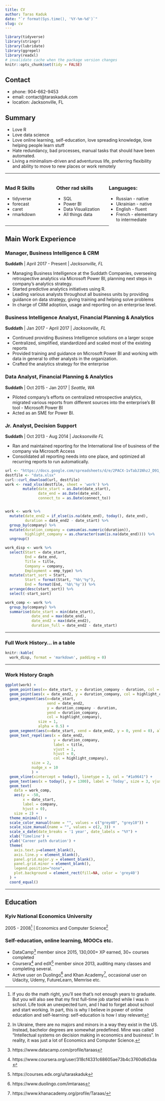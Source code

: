 ```yaml
---
title: CV
author: Taras Kaduk
date: "`r format(Sys.time(), '%Y-%m-%d')`"
slug: cv
---
```


```r
library(tidyverse)
library(stringr)
library(lubridate)
library(ggrepel)
library(readxl)
# invalidate cache when the package version changes
knitr::opts_chunk$set(tidy = FALSE)
```

<style>
.column-left{
  float: left;
  width: 33%;
}
.column-center{
  display: inline-block;
  width: 33%;
}
.column-right{
  float: right;
  width: 33%;
}
</style>

## Contact
* phone: 904-662-9453
* email: contact@taraskaduk.com
* location: Jacksonville, FL

## Summary

* Love R
* Love data science
* Love online learning, self-education, love spreading knowledge, love helping people learn stuff
* Hate redundancy, bad processes, manual tasks that should have been automated.
* Living a minimalism-driven and adventurous life, preferring flexibility and ability to move to new places or work remotely


***

<div class="column-left">
### Mad R Skills
* tidyverse
* forecast
* caret
* rmarkdown 
</div>
<div class="column-center">
### Other rad skills
* SQL
* Power BI
* Data Visualization
* All things data
</div>
<div class="column-right">
### Languages:
* Russian - native
* Ukrainian - native
* English - fluent
* French - elementary to intermediate
</div>


---

## Main Work Experience

### Manager, Business Intelligence & CRM
**Suddath**  |  April 2017 - Present  |  _Jacksonville, FL_

* Managing Business Intelligence at the Suddath Companies, overseeing retrospective analytics via Microsoft Power BI, planning next steps in company's analytics strategy.
* Started predictive analytics initiatives using R.
* Leading various analysts throughout all business units by providing guidance on data strategy, giving training and helping solve problems
* In charge of CRM adoption, usage and reporting on an enterprise level.

### Business Intelligence Analyst, Financial Planning & Analytics
**Suddath**  |  Jan 2017 - April 2017  |  _Jacksonville, FL_

* Continued providing Business Intelligence solutions on a larger scope
* Centralized, simplified, standardized and scaled most of the existing reports
* Provided training and guidance on Microsoft Power BI and working with data in general to other analysts in the organization.
* Crafted the analytics strategy for the enterprise

### Data Analyst,  Financial Planning & Analytics
**Suddath**  |  Oct 2015 - Jan 2017  |  _Seattle, WA_

* Piloted company's efforts on centralized retrospective analytics, migrated various reports from different sources into the enterprise's BI tool - Microsoft Power BI
* Acted as an SME for Power BI.

### Jr. Analyst, Decision Support
**Suddath**  |  Oct 2013 - Aug 2014  |  _Jacksonville FL_

* Ran and maintained reporting for the International line of business of the company via Microsoft Access
* Consolidated all reporting needs into one place, and optimized all recurring reports to run automatically.



```r
url <- "https://docs.google.com/spreadsheets/d/e/2PACX-1vTabJ1NhzJ_D91_KsYz-DJqmfcRXNFskkQiJfwhwVvCImeTnLsoBRLahubWxNFVChZGd5HKbbRaG9bI/pub?output=xlsx"
destfile <- "data.xlsx"
curl::curl_download(url, destfile)
work <- read_xlsx(destfile, sheet = 'work') %>% 
        mutate(date_start = as.Date(date_start),
               date_end = as.Date(date_end),
               connect_to = as.Date(connect_to))


work <- work %>% 
  mutate(date_end2 = if_else(is.na(date_end), today(), date_end),
         duration = date_end2 - date_start) %>% 
  group_by(company) %>% 
  mutate(duration_company = cumsum(as.numeric(duration)),
         highlight_company = as.character(sum(is.na(date_end)))) %>% 
  ungroup() 

work_disp <- work %>% 
  select(Start = date_start,
         End = date_end,
         Title = title,
         Company = company,
         Employment = emp_type) %>% 
  mutate(start_sort = Start,
         Start = format(Start, "%b\'%y"),
         End = format(End, '%b\'%y')) %>% 
  arrange(desc(start_sort)) %>% 
  select(-start_sort)

work_comp <- work %>% 
  group_by(company) %>% 
  summarise(date_start = min(date_start),
            date_end = max(date_end),
            date_end2 = max(date_end2),
            duration_full = date_end2 - date_start)
```

***

### Full Work History... in a table

```r
knitr::kable(
  work_disp, format = 'markdown', padding = 0)
```


***

### Work History Graph

```r
ggplot(work) +
  geom_point(aes(x= date_start, y = duration_company - duration, col = highlight_company)) +
  geom_point(aes(x = date_end2, y = duration_company, col = highlight_company)) +
  geom_segment(aes(x=date_start, 
                   xend = date_end2, 
                   y = duration_company - duration, 
                   yend = duration_company, 
                   col = highlight_company),
               size = 1,
               alpha = 0.5) +
  geom_segment(aes(x=date_start, xend = date_end2, y = 0, yend = 0), alpha = 0.3, size = 10) +
  geom_text_repel(aes(x = date_end2, 
                      y = duration_company, 
                      label = title, 
                      vjust = 1, 
                      hjust = 0, 
                      col = highlight_company),
            size = 2,
            nudge_x = 10
            ) +
  geom_vline(xintercept = today(), linetype = 3, col = "#1a9641") +
  geom_text(aes(x = today(), y = 1300), label = 'Today', size = 3, vjust = -0.5, hjust = 0, col = '#1a9641', angle = 90) +
  geom_text(
    data = work_comp,
    aes(y = -50, 
        x = date_start, 
        label = company,
        hjust = 0), 
    size = 2) +
  theme_minimal() +
  scale_color_manual(name = "", values = c("grey40", "grey10")) +
  scale_size_manual(name = "", values = c(2, 3)) +
  scale_x_date(date_breaks = '1 year', date_labels = "%Y") +
  xlab('Timeline') +
  ylab('Career path duration') +
  theme(
    axis.text.y=element_blank(),
    axis.line.y = element_blank(),
    panel.grid.major.y = element_blank(),
    panel.grid.minor = element_blank(),
    legend.position="none",
    plot.background = element_rect(fill=NA, color = 'grey40')
  ) +
  coord_equal()

```

***

## Education
### Kyiv National Economics University
2005 - 2008^[If you do the math right, you'll see that's not enough years to graduate. But you will also see that my first full-time job started while I was in school. Life took an unexpected turn, and I had to forget about school and start working. In part, this is why I believe in power of online education and self-learning: self-education is how I stay relevant]  |  Economics and Computer Science^[In Ukraine, there are no majors and minors in a way they exist in the US. Instead, bachelor degrees are somewhat predefined. Mine was called "Intellectual systems on decision making in economics and business". In reality, it was just a lot of Economics and Computer Science.]


### Self-education, online learning, MOOCs etc.
* DataCamp^[https://www.datacamp.com/profile/taraas] member since 2015, 130,000+ XP earned, 30+ courses completed
* Coursera^[https://www.coursera.org/user/318cf4331c68605ae73b4c3760d6d3da] and edX^[https://courses.edx.org/u/taraskaduk] member since 2013, auditing many classes and completing several.
* Active user on Duolingo^[https://www.duolingo.com/imtaraas] and Khan Academy^[https://www.khanacademy.org/profile/Taraas/], occasional user on Udacity, Udemy, FutureLearn, Memrise etc.


